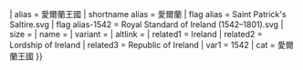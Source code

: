{{{{{1<noinclude>|country showdata</noinclude>}}}
| alias = 愛爾蘭王國
| shortname alias = 愛爾蘭
| flag alias = Saint Patrick's Saltire.svg
| flag alias-1542 = Royal Standard of Ireland (1542–1801).svg
| size = {{{size|}}}
| name = {{{name|}}}
| variant = {{{variant|}}}
| altlink = {{{altlink|}}}
<noinclude>
| related1 = Ireland
| related2 = Lordship of Ireland
| related3 = Republic of Ireland
| var1 = 1542
| cat = 愛爾蘭王國
</noinclude>
}}